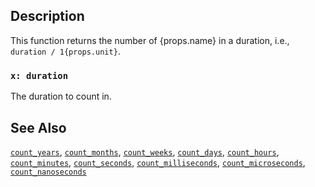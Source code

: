 ## Description

This function returns the number of {props.name} in a duration, i.e.,
<code>duration / 1{props.unit}</code>.

### `x: duration`

The duration to count in.

## See Also

[`count_years`](/reference/functions/count_years),
[`count_months`](/reference/functions/count_months),
[`count_weeks`](/reference/functions/count_weeks),
[`count_days`](/reference/functions/count_days),
[`count_hours`](/reference/functions/count_hours),
[`count_minutes`](/reference/functions/count_minutes),
[`count_seconds`](/reference/functions/count_seconds),
[`count_milliseconds`](/reference/functions/count_milliseconds),
[`count_microseconds`](/reference/functions/count_microseconds),
[`count_nanoseconds`](/reference/functions/count_nanoseconds)
